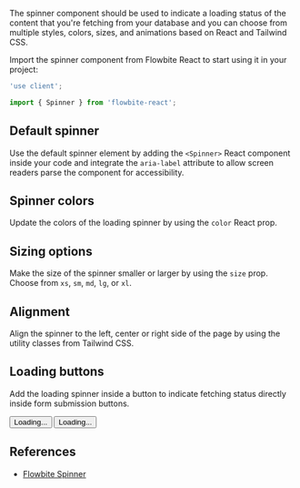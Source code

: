 
The spinner component should be used to indicate a loading status of the content that you're fetching from your database and you can choose from multiple styles, colors, sizes, and animations based on React and Tailwind CSS.

Import the spinner component from Flowbite React to start using it in your project:

```jsx
'use client';

import { Spinner } from 'flowbite-react';
```

## Default spinner

Use the default spinner element by adding the `<Spinner>` React component inside your code and integrate the `aria-label` attribute to allow screen readers parse the component for accessibility.

<CodePreview title="Default spinner">
  <Spinner aria-label="Default status example" />
</CodePreview>

## Spinner colors

Update the colors of the loading spinner by using the `color` React prop.

<CodePreview title="Colors" className="flex flex-wrap gap-2">
  <Spinner color="info" aria-label="Info spinner example" />
  <Spinner color="success" aria-label="Success spinner example" />
  <Spinner color="failure" aria-label="Failure spinner example" />
  <Spinner color="warning" aria-label="Warning spinner example" />
  <Spinner color="pink" aria-label="Pink spinner example" />
  <Spinner color="purple" aria-label="Purple spinner example" />
</CodePreview>

## Sizing options

Make the size of the spinner smaller or larger by using the `size` prop. Choose from `xs`, `sm`, `md`, `lg`, or `xl`.

<CodePreview title="Sizing" className="flex flex-wrap items-center gap-2">
  <Spinner aria-label="Extra small spinner example" size="xs" />
  <Spinner aria-label="Small spinner example" size="sm" />
  <Spinner aria-label="Medium sized spinner example" size="md" />
  <Spinner aria-label="Large spinner example" size="lg" />
  <Spinner aria-label="Extra large spinner example" size="xl" />
</CodePreview>

## Alignment

Align the spinner to the left, center or right side of the page by using the utility classes from Tailwind CSS.

<CodePreview title="Alignment" className="flex flex-col gap-2">
  <div className="text-left">
    <Spinner aria-label="Left-aligned spinner example" />
  </div>
  <div className="text-center">
    <Spinner aria-label="Center-aligned spinner example" />
  </div>
  <div className="text-right">
    <Spinner aria-label="Right-aligned spinner example" />
  </div>
</CodePreview>

## Loading buttons

Add the loading spinner inside a button to indicate fetching status directly inside form submission buttons.

<CodePreview importFlowbiteReact="Button, Spinner" title="Buttons" className="flex flex-row gap-3">
  <Button>
    <Spinner aria-label="Spinner button example" />
    <span className="pl-3">Loading...</span>
  </Button>
  <Button color="gray">
    <Spinner aria-label="Alternate spinner button example" />
    <span className="pl-3">Loading...</span>
  </Button>
</CodePreview>

## References

- [Flowbite Spinner](https://flowbite.com/docs/components/spinner/)
